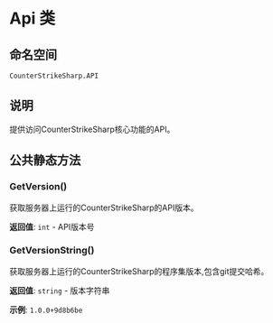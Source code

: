 # Api 类

## 命名空间
`CounterStrikeSharp.API`

## 说明
提供访问CounterStrikeSharp核心功能的API。

## 公共静态方法

### GetVersion()
获取服务器上运行的CounterStrikeSharp的API版本。

**返回值**: `int` - API版本号

### GetVersionString() 
获取服务器上运行的CounterStrikeSharp的程序集版本,包含git提交哈希。

**返回值**: `string` - 版本字符串

**示例**: `1.0.0+9d8b6be` 